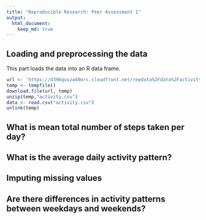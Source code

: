```yaml
---
title: "Reproducible Research: Peer Assessment 1"
output: 
  html_document:
    keep_md: true
---
```



## Loading and preprocessing the data

This part loads the data into an R data frame.

```r
url <- 'https://d396qusza40orc.cloudfront.net/repdata%2Fdata%2Factivity.zip'
temp <- tempfile()
download.file(url, temp)
unzip(temp,"activity.csv")
data <- read.csv("activity.csv")
unlink(temp)
```


## What is mean total number of steps taken per day?



## What is the average daily activity pattern?



## Imputing missing values



## Are there differences in activity patterns between weekdays and weekends?
